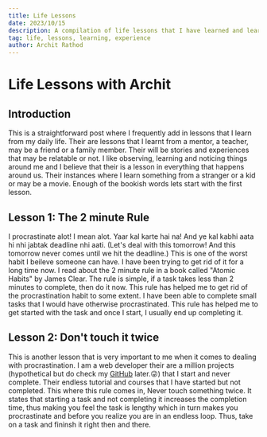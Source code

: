 ```yaml
---
title: Life Lessons
date: 2023/10/15
description: A compilation of life lessons that I have learned and learning over the years.
tag: life, lessons, learning, experience
author: Archit Rathod
---
```


# Life Lessons with Archit

## Introduction

This is a straightforward post where I frequently add in lessons that I learn from my daily life. Their are lessons that I learnt from a mentor, a teacher, may be a friend or a family member. Their will be stories and experiences that may be relatable or not. I like observing, learning and noticing things around me and I believe that their is a lesson in everything that happens around us. Their instances where I learn something from a stranger or a kid or may be a movie. Enough of the bookish words lets start with the first lesson.

## Lesson 1: The 2 minute Rule

I procrastinate alot! I mean alot. Yaar kal karte hai na! And ye kal kabhi aata hi nhi jabtak deadline nhi aati. (Let's deal with this tomorrow! And this tomorrow never comes until we hit the deadline.) This is one of the worst habit I beileve someone can have. I have been trying to get rid of it for a long time now. I read about the 2 minute rule in a book called "Atomic Habits" by James Clear. The rule is simple, if a task takes less than 2 minutes to complete, then do it now. This rule has helped me to get rid of the procrastination habit to some extent. I have been able to complete small tasks that I would have otherwise procrastinated. This rule has helped me to get started with the task and once I start, I usually end up completing it.

## Lesson 2: Don't touch it twice

This is another lesson that is very important to me when it comes to dealing with procrastination. I am a web developer their are a million projects (hypothetical but do check my [GitHub](https://github.com/Archit1706) later.😜) that I start and never complete. Their endless tutorial and courses that I have started but not completed. This where this rule comes in, Never touch something twice. It states that starting a task and not completing it increases the completion time, thus making you feel the task is lengthy which in turn makes you procrastinate and before you realize you are in an endless loop. Thus, take on a task and fininsh it right then and there.

